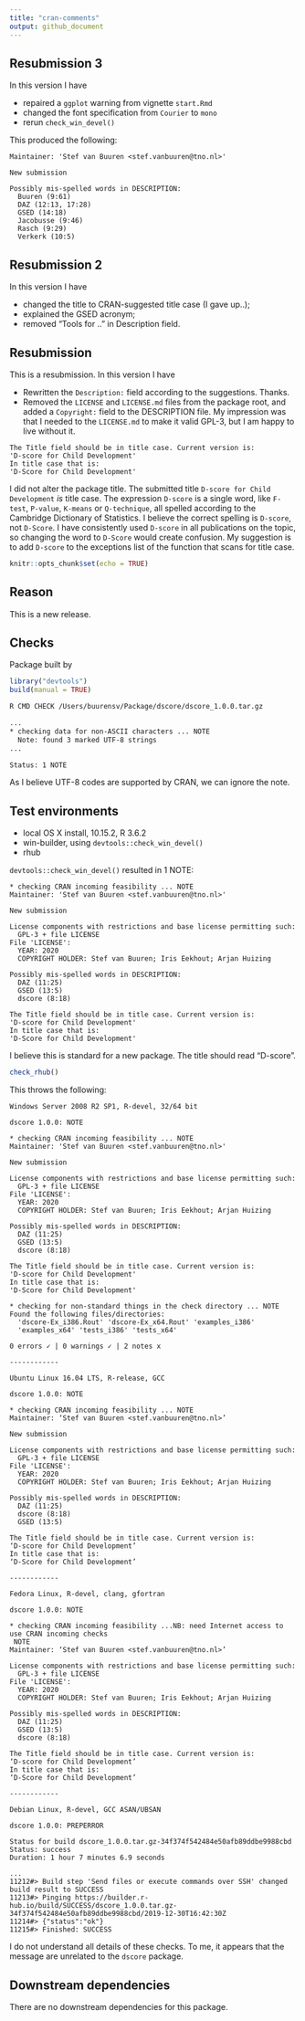 ```yaml
---
title: "cran-comments"
output: github_document
---
```


## Resubmission 3

In this version I have 

* repaired a `ggplot` warning from vignette `start.Rmd`
* changed the font specification from `Courier` to `mono`
* rerun `check_win_devel()`

This produced the following:

```
Maintainer: 'Stef van Buuren <stef.vanbuuren@tno.nl>'

New submission

Possibly mis-spelled words in DESCRIPTION:
  Buuren (9:61)
  DAZ (12:13, 17:28)
  GSED (14:18)
  Jacobusse (9:46)
  Rasch (9:29)
  Verkerk (10:5)
```

## Resubmission 2

In this version I have

* changed the title to CRAN-suggested title case (I gave up..);
* explained the GSED acronym;
* removed "Tools for .." in Description field.


## Resubmission

This is a resubmission. In this version I have

* Rewritten the `Description:` field according to the suggestions. Thanks.
* Removed the `LICENSE` and `LICENSE.md` files from the package root, and added a `Copyright:` field to the DESCRIPTION file. My impression was that I needed to the `LICENSE.md` to make it valid GPL-3, but I am happy to live without it.

```
The Title field should be in title case. Current version is:
'D-score for Child Development'
In title case that is:
'D-Score for Child Development'
```

I did not alter the package title. The submitted title `D-score for Child Development` *is* title case. The expression `D-score` is a single word, like `F-test`, `P-value`, `K-means` or `Q-technique`, all spelled according to the Cambridge Dictionary of Statistics. I believe the correct spelling is `D-score`, not `D-Score`. I have consistently used `D-score` in all publications on the topic, so changing the word to `D-Score` would create confusion. My suggestion is to add `D-score` to the exceptions list of the function that scans for title case.


```r
knitr::opts_chunk$set(echo = TRUE)
```

## Reason 

This is a new release.

## Checks

Package built by

```r
library("devtools")
build(manual = TRUE)
```

```bash
R CMD CHECK /Users/buurensv/Package/dscore/dscore_1.0.0.tar.gz

...
* checking data for non-ASCII characters ... NOTE
  Note: found 3 marked UTF-8 strings
...

Status: 1 NOTE
```

As I believe UTF-8 codes are supported by CRAN, we can ignore the note.

## Test environments
* local OS X install, 10.15.2, R 3.6.2
* win-builder, using `devtools::check_win_devel()`
* rhub

`devtools::check_win_devel()` resulted in 1 NOTE:

```
* checking CRAN incoming feasibility ... NOTE
Maintainer: 'Stef van Buuren <stef.vanbuuren@tno.nl>'

New submission

License components with restrictions and base license permitting such:
  GPL-3 + file LICENSE
File 'LICENSE':
  YEAR: 2020
  COPYRIGHT HOLDER: Stef van Buuren; Iris Eekhout; Arjan Huizing

Possibly mis-spelled words in DESCRIPTION:
  DAZ (11:25)
  GSED (13:5)
  dscore (8:18)

The Title field should be in title case. Current version is:
'D-score for Child Development'
In title case that is:
'D-Score for Child Development'
```

I believe this is standard for a new package.
The title should read "D-score".

```r
check_rhub()
```


This throws the following:

```
Windows Server 2008 R2 SP1, R-devel, 32/64 bit

dscore 1.0.0: NOTE

* checking CRAN incoming feasibility ... NOTE
Maintainer: 'Stef van Buuren <stef.vanbuuren@tno.nl>'

New submission

License components with restrictions and base license permitting such:
  GPL-3 + file LICENSE
File 'LICENSE':
  YEAR: 2020
  COPYRIGHT HOLDER: Stef van Buuren; Iris Eekhout; Arjan Huizing

Possibly mis-spelled words in DESCRIPTION:
  DAZ (11:25)
  GSED (13:5)
  dscore (8:18)

The Title field should be in title case. Current version is:
'D-score for Child Development'
In title case that is:
'D-Score for Child Development'

* checking for non-standard things in the check directory ... NOTE
Found the following files/directories:
  'dscore-Ex_i386.Rout' 'dscore-Ex_x64.Rout' 'examples_i386'
  'examples_x64' 'tests_i386' 'tests_x64'
  
0 errors ✓ | 0 warnings ✓ | 2 notes x

------------

Ubuntu Linux 16.04 LTS, R-release, GCC

dscore 1.0.0: NOTE

* checking CRAN incoming feasibility ... NOTE
Maintainer: ‘Stef van Buuren <stef.vanbuuren@tno.nl>’

New submission

License components with restrictions and base license permitting such:
  GPL-3 + file LICENSE
File 'LICENSE':
  YEAR: 2020
  COPYRIGHT HOLDER: Stef van Buuren; Iris Eekhout; Arjan Huizing

Possibly mis-spelled words in DESCRIPTION:
  DAZ (11:25)
  dscore (8:18)
  GSED (13:5)

The Title field should be in title case. Current version is:
‘D-score for Child Development’
In title case that is:
‘D-Score for Child Development’

------------
  
Fedora Linux, R-devel, clang, gfortran

dscore 1.0.0: NOTE

* checking CRAN incoming feasibility ...NB: need Internet access to use CRAN incoming checks
 NOTE
Maintainer: ‘Stef van Buuren <stef.vanbuuren@tno.nl>’

License components with restrictions and base license permitting such:
  GPL-3 + file LICENSE
File 'LICENSE':
  YEAR: 2020
  COPYRIGHT HOLDER: Stef van Buuren; Iris Eekhout; Arjan Huizing

Possibly mis-spelled words in DESCRIPTION:
  DAZ (11:25)
  GSED (13:5)
  dscore (8:18)

The Title field should be in title case. Current version is:
‘D-score for Child Development’
In title case that is:
‘D-Score for Child Development’

------------
  
Debian Linux, R-devel, GCC ASAN/UBSAN

dscore 1.0.0: PREPERROR

Status for build dscore_1.0.0.tar.gz-34f374f542484e50afb89ddbe9988cbd
Status: success 
Duration: 1 hour 7 minutes 6.9 seconds

...
11212#> Build step 'Send files or execute commands over SSH' changed build result to SUCCESS
11213#> Pinging https://builder.r-hub.io/build/SUCCESS/dscore_1.0.0.tar.gz-34f374f542484e50afb89ddbe9988cbd/2019-12-30T16:42:30Z
11214#> {"status":"ok"}
11215#> Finished: SUCCESS
```

I do not understand all details of these checks. To me, it appears that 
the message are unrelated to the `dscore` package.

## Downstream dependencies

There are no downstream dependencies for this package.
